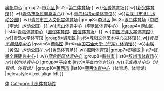 {{Navbox
|name  = 青岛市体育场馆
|title = [[青岛市]]主要[[体育场馆]]
|titlestyle = 
|image =
|style = text-align:left;
|groupstyle =  text-align:center;
|above =
|group1=[[市南区]]
|list1=[[青岛天泰体育场|天泰体育场]]{{ .w}}[[青岛奥林匹克帆船中心|奥帆中心]]
|group2=[[市北区]]
|list2=[[青岛市第二体育场|第二体育场]]{{ .w}}[[青岛弘诚体育场|弘诚体育场]]{{ .w}}[[青岛新兴体育馆|新兴体育馆]]{{ .w}}[[青岛市全民健身中心]]{{ .w}}[[青岛科技大学体育馆]]{{ .w}}[[中联（市北）运动公园]]{{ .w}}[[青岛市工人文化宫体育场]]
|group3=[[李沧区]]
|list3=[[青岛沧口体育场|沧口体育场]]（[[中联（李沧）运动公园]]）{{ .w}}[[青岛虎山体育中心|虎山体育中心]]（[[李沧区体育中心]]）
|group4=[[崂山区]]
|list4=[[青岛体育中心]]（[[青岛体育中心国信体育馆|国信体育馆]]、[[青岛体育中心国信体育场|国信体育场]]）{{ .w}}[[中国海洋大学体育馆]]{{ .w}}[[青岛大学体育馆]]
|group5=[[城阳区]]
|list5=[[城阳文体艺术中心文体馆]]{{ .w}}''[[青岛市民健身中心]]''
|group6=[[黄岛区]]
|list6=[[中国石油大学（华东）体育馆]]{{ .w}}[[中联（黄岛）运动公园]]{{ .w}}[[黄岛体育场]]{{ .w}}[[胶南体育馆]]
|group7=[[即墨区]]
|list7=[[即墨全民健身中心]]{{ .w}}''[[蓝色新区体育中心]]''
|group8=[[胶州市]]
|list8=[[胶州市体育场]]{{ .w}}''[[胶州体育中心]]''
|group9=[[平度市]]
|list9=[[平度市体育馆]]{{ .w}}''[[平度奥体中心]]（体育场、体育馆）''
|group10=[[莱西市]]
|list10=[[莱西体育中心]]（体育场、体育馆）
|belowstyle= text-align:left
}}
<noinclude>[[Category:青岛模板|体]]</noinclude>
[[Category:山东体育场馆]]